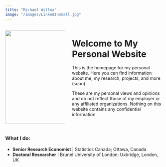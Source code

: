 ```yaml
---
title: "Michael Willox"
image: "/images/LinkedInSmall.jpg"
---
```


::: columns
::: {.column width="40%"}
![](./images/LinkedInSmall.jpg){ width=300px }
:::

::: {.column width="60%"}

# Welcome to My Personal Website

This is the homepage for my personal website. Here you can find information about me, my research, projects, and more (soon). 

These are my personal views and opinions and do not reflect those of my employer or any affiliated organizations. Nothing on this website contains any confidential information.
:::
:::

### What I do:

- **Senior Research Economist** | Statistics Canada; Ottawa, Canada
- **Doctoral Researcher** | Brunel University of London; Uxbridge, London, UK

